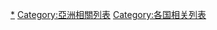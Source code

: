 {{Catnav|頁面分類|地理|大洲|亚洲|朝鮮半島}}
{{Catnav|頁面分類|地理|国家|有争议的地区|朝鮮半島}}
{{Catnav|頁面分類|地理|国家|按國家分類|各國列表}}
{{Catnav|頁面分類|各種主題的頁面分類|按國家分類|各國列表}}
{{Catnav|頁面分類|列表|各國列表}}

[[Category:朝鮮半島|*]]
[[Category:亞洲相關列表|Category:亞洲相關列表]]
[[Category:各国相关列表|Category:各国相关列表]]